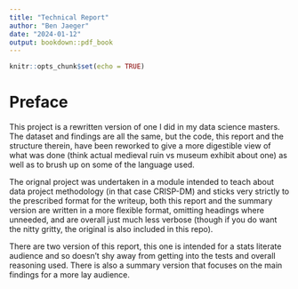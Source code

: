 ```yaml
---
title: "Technical Report"
author: "Ben Jaeger"
date: "2024-01-12"
output: bookdown::pdf_book
---
```


```r
knitr::opts_chunk$set(echo = TRUE)
```

# Preface

This project is a rewritten version of one I did in my data science masters. The dataset and findings are all the same, but the code, this report and the structure therein, have been reworked to give a more digestible view of what was done (think actual medieval ruin vs museum exhibit about one) as well as to brush up on some of the language used. 

The orignal project was undertaken in a module intended to teach about data project methodology (in that case CRISP-DM) and sticks very strictly to the prescribed format for the writeup, both this report and the summary version are written in a more flexible format, omitting headings where unneeded, and are overall just much less verbose (though if you do want the nitty gritty, the original is also included in this repo).

There are two version of this report, this one is intended for a stats literate audience and so doesn't shy away from getting into the tests and overall reasoning used. There is also a summary version that focuses on the main findings for a more lay audience.
